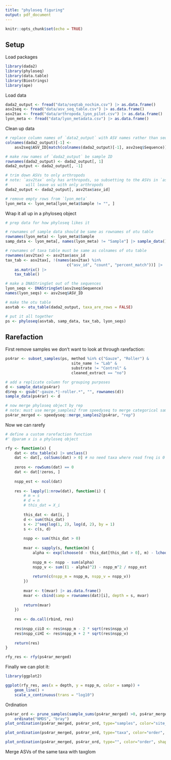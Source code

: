 ```yaml
---
title: "phyloseq figuring"
output: pdf_document
---
```


```r
knitr::opts_chunk$set(echo = TRUE)
```

## Setup

Load packages

```r
library(dada2)
library(phyloseq)
library(data.table)
library(Biostrings)
library(ape)
```

Load data

```r
dada2_output <- fread("data/seqtab_nochim.csv") |> as.data.frame()
asv2seq <- fread("data/asv_seq_table.csv") |> as.data.frame()
asv2tax <- fread("data/arthropoda_lyon_pilot.csv") |> as.data.frame()
lyon_meta <- fread("data/lyon_metadata.csv") |> as.data.frame()
```

Clean up data

```r
# replace column names of `data2_output` with ASV names rather than seqs
colnames(dada2_output)[-1] <- 
    asv2seq$ASV_ID[match(colnames(dada2_output)[-1], asv2seq$Sequence)]

# make row names of `dada2_output` be sample ID
rownames(dada2_output) <- dada2_output[, 1]
dada2_output <- dada2_output[, -1]

# trim down ASVs to only arthropods
# note: `asv2tax` only has arthropods, so subsetting to the ASVs in `asv2tax`
#        will leave us with only arthropods
dada2_output <- dada2_output[, asv2tax$asv_id]

# remove empty rows from `lyon_meta`
lyon_meta <- lyon_meta[lyon_meta$Sample != "", ]
```



Wrap it all up in a phyloseq object

```r
# prep data for how phyloseq likes it

# rownames of sample data should be same as rownames of otu table
rownames(lyon_meta) <- lyon_meta$Sample
samp_data <- lyon_meta[, names(lyon_meta) != "Sample"] |> sample_data()

# rownames of taxa table must be same as colnames of otu table
rownames(asv2tax) <- asv2tax$asv_id
tax_tab <- asv2tax[, !(names(asv2tax) %in% 
                           c("asv_id", "count", "percent_match"))] |>
    as.matrix() |>
    tax_table()

# make a DNAStringSet out of the sequences
lyon_seqs <- DNAStringSet(asv2seq$Sequence)
names(lyon_seqs) <- asv2seq$ASV_ID

# make the otu table
asvtab <- otu_table(dada2_output, taxa_are_rows = FALSE)

# put it all together
ps <- phyloseq(asvtab, samp_data, tax_tab, lyon_seqs)
```

## Rarefaction

First remove samples we donʻt want to look at through rarefaction:

```r
ps4rar <- subset_samples(ps, method %in% c("Gauze", "Roller") & 
                             site_name != "Lab" &
                             substrate != "Control" & 
                             cleaned_extract == "no")

# add a replicate column for grouping purposes
d <- sample_data(ps4rar)
d$rep <- gsub("-gauze.*|-roller.*", "", rownames(d))
sample_data(ps4rar) <- d

# now merge phyloseq object by rep
# note: must use merge_samples2 from speedyseq to merge categorical sample data 
ps4rar_merged <- speedyseq::merge_samples2(ps4rar, "rep")

```

Now we can rarefy 

```r
# define a custom rarefaction function
#' @param x is a phyloseq object

rfy <- function(x) {
    dat <- otu_table(x) |> unclass()
    dat <- dat[, colSums(dat) > 0] # no need taxa where read freq is 0
    
    zeros <- rowSums(dat) == 0
    dat <- dat[!zeros, ]
    
    nspp_est <- ncol(dat)
    
    res <- lapply(1:nrow(dat), function(i) {
        # m = s
        # d = n
        # this_dat = X_i
        
        this_dat <- dat[i, ]
        d <- sum(this_dat)
        s <- 2^seq(log(1, 2), log(d, 2), by = 1) 
        s <- c(s, d)
        
        nspp <- sum(this_dat > 0)
        
        mvar <- sapply(s, function(m) {
            alpha <- exp(lchoose(d - this_dat[this_dat > 0], m) - lchoose(d, m))
            
            nspp_m <- nspp - sum(alpha)
            nspp_v <- sum((1 - alpha)^2) - nspp_m^2 / nspp_est
            
            return(c(nspp_m = nspp_m, nspp_v = nspp_v))
        })
        
        mvar <- t(mvar) |> as.data.frame()
        mvar <- cbind(samp = rownames(dat)[i], depth = s, mvar)
        
        return(mvar)
    })
    
    res <- do.call(rbind, res)
    
    res$nspp_ciLO <- res$nspp_m - 2 * sqrt(res$nspp_v)
    res$nspp_ciHI <- res$nspp_m + 2 * sqrt(res$nspp_v)
    
    return(res)
}

rfy_res <- rfy(ps4rar_merged)
```

Finally we can plot it:

```r
library(ggplot2)

ggplot(rfy_res, aes(x = depth, y = nspp_m, color = samp)) +
    geom_line() +
    scale_x_continuous(trans = "log10")

```





Ordination

```r
ps4rar_ord <- prune_samples(sample_sums(ps4rar_merged) >0, ps4rar_merged) |> 
    ordinate("NMDS", "bray")
plot_ordination(ps4rar_merged, ps4rar_ord, type="samples", color="site_name", shape="substrate", title="Samples (Distance metric: Bray)")

plot_ordination(ps4rar_merged, ps4rar_ord, type="taxa", color="order", shape="class", title="Samples (Distance metric: Bray)")

plot_ordination(ps4rar_merged, ps4rar_ord, type="", color="order", shape="class", title="Samples (Distance metric: Bray)")
```

Merge ASVs of the same taxa with taxglom
```r

```



